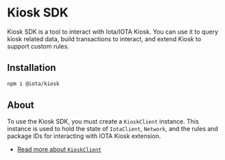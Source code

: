 # Kiosk SDK

Kiosk SDK is a tool to interact with Iota/IOTA Kiosk. You can use it to query kiosk related data,
build transactions to interact, and extend Kiosk to support custom rules.

## Installation

```sh npm2yarn
npm i @iota/kiosk
```

## About

To use the Kiosk SDK, you must create a `KioskClient` instance. This instance is used to hold the
state of `IotaClient`, `Network`, and the rules and package IDs for interacting with IOTA Kiosk
extension.

- [Read more about `KioskClient`](/kiosk/kiosk-client/introduction)
